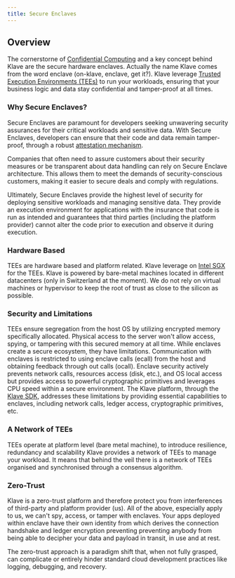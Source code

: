 ```yaml
---
title: Secure Enclaves
---
```



## Overview

The cornerstorne of [Confidential Computing](../learn/confidential-computing/confidential-computing) and a key concept behind Klave are the secure hardware enclaves. Actually the name Klave comes from the word enclave (on-klave, enclave, get it?).
Klave leverage [Trusted Execution Environments (TEEs)](../learn/confidential-computing/tee) to run your workloads, ensuring that your business logic and data stay confidential and tamper-proof at all times.

### Why Secure Enclaves?

Secure Enclaves are paramount for developers seeking unwavering security assurances for their critical workloads and sensitive data. With Secure Enclaves, developers can ensure that their code and data remain tamper-proof, through a robust [attestation mechanism](../learn/confidential-computing/attestation).

Companies that often need to assure customers about their security measures or be transparent about data handling can rely on Secure Enclave architecture. This allows them to meet the demands of security-conscious customers, making it easier to secure deals and comply with regulations.

Ultimately, 
Secure Enclaves provide the highest level of security for deploying sensitive workloads and managing sensitive data. They provide an execution environment for applications with the insurance that code is run as intended and guarantees that third parties (including the platform provider) cannot alter the code prior to execution and observe it during execution.

### Hardware Based

TEEs are hardware based and platform related. Klave leverage on [Intel SGX](../learn/confidential-computing/tee#intel-sgx) for the TEEs.
Klave is powered by bare-metal machines located in different datacenters (only in Switzerland at the moment). We do not rely on virtual machines or hypervisor to keep the root of trust as close to the silicon as possible.

### Security and Limitations

TEEs ensure segregation from the host OS by utilizing encrypted memory specifically allocated. Physical access to the server won't allow access, spying, or tampering with this secured memory at all time.
While enclaves create a secure ecosystem, they have limitations. Communication with enclaves is restricted to using enclave calls (ecall) from the host and obtaining feedback through out calls (ocall). Enclave security actively prevents network calls, resources access (disk, etc.), and OS local access but provides access to powerful cryptographic primitives and leverages CPU speed within a secure environment.
The Klave platform, through the [Klave SDK](../sdk-guides/create-query-transaction.mdx), addresses these limitations by providing essential capabilities to enclaves, including network calls, ledger access, cryptographic primitives, etc.

### A Network of TEEs

TEEs operate at platform level (bare metal machine), to introduce resilience, redundancy and scalability Klave provides a network of TEEs to manage your workload. It means that behind the veil there is a network of TEEs organised and synchronised through a consensus algorithm.

### Zero-Trust

Klave is a zero-trust platform and therefore protect you from interferences of third-party and platform provider (us). All of the above, especially apply to us, we can't spy, access, or tamper with enclaves. 
Your apps deployed within enclave have their own identity from which derives the connection handshake and ledger encryption preventing preventing anybody from being able to decipher your data and payload in transit, in use and at rest.

<Callout type="warning" emoji="⚠️">
    The zero-trust approach is a paradigm shift that, when not fully grasped, can complicate or entirely hinder standard cloud development practices like logging, debugging, and recovery.
</Callout>